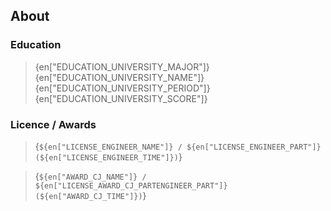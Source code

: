 
## About

### Education

> {en["EDUCATION_UNIVERSITY_MAJOR"]}
> {en["EDUCATION_UNIVERSITY_NAME"]}
> {en["EDUCATION_UNIVERSITY_PERIOD"]}
> {en["EDUCATION_UNIVERSITY_SCORE"]}

### Licence / Awards

> {`${en["LICENSE_ENGINEER_NAME"]} / ${en["LICENSE_ENGINEER_PART"]} (${en["LICENSE_ENGINEER_TIME"]})`}

> {`${en["AWARD_CJ_NAME"]} / ${en["LICENSE_AWARD_CJ_PARTENGINEER_PART"]} (${en["AWARD_CJ_TIME"]})`}
